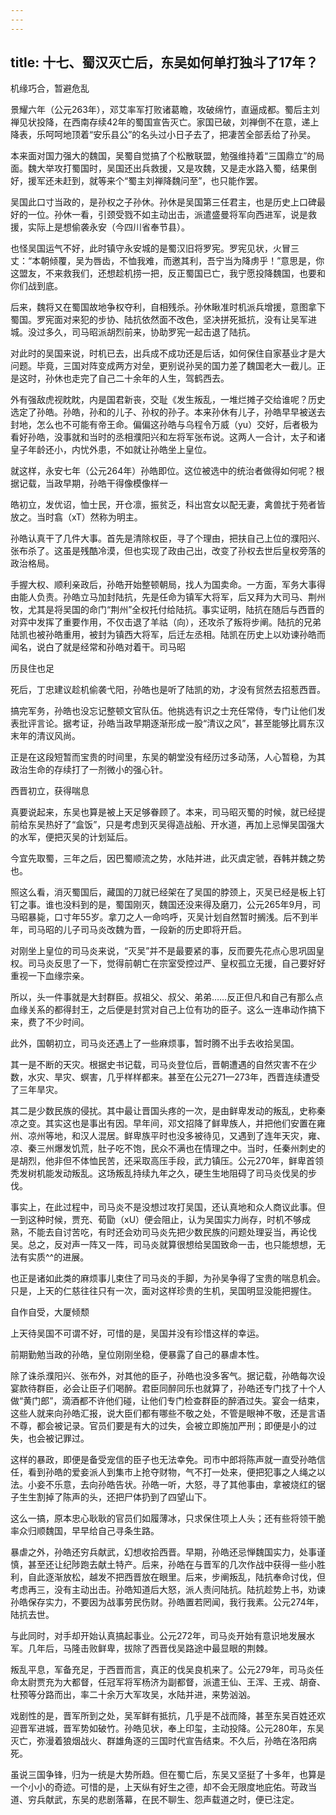 ```yaml
---
---
---
```

title: 十七、蜀汉灭亡后，东吴如何单打独斗了17年？
---







机缘巧合，暂避危乱


景耀六年（公元263年），邓艾率军打败诸葛瞻，攻破绵竹，直逼成都。蜀后主刘禅见状投降，在西南存续42年的蜀国宣告灭亡。家国已破，刘禅倒不在意，递上降表，乐呵呵地顶着“安乐县公”的名头过小日子去了，把凄苦全部丢给了孙吴。

本来面对国力强大的魏国，吴蜀自觉搞了个松散联盟，勉强维持着“三国鼎立”的局面。魏大举攻打蜀国时，吴国还出兵救援，又是攻魏，又是走水路入蜀，结果倒好，援军还未赶到，就等来个“蜀主刘禅降魏问至”，也只能作罢。

吴国此口寸当政的，是孙权之子孙休。孙休是吴国第三任君主，也是历史上口碑最好的一位。孙休一看，引颈受戮不如主动出击，派遣盛曼将军向西进军，说是救援，实际上是想偷袭永安（今四川省奉节县）。

也怪吴国运气不好，此时镇守永安城的是蜀汉旧将罗宪。罗宪见状，火冒三丈：“本朝倾覆，吴为唇齿，不恤我难，而邀其利，吾宁当为降虏乎！”意思是，你这盟友，不来救我们，还想趁机捞一把，反正蜀国已亡，我宁愿投降魏国，也要和你们战到底。

后来，魏将又在蜀国故地争权夺利，自相残杀。孙休瞅准时机派兵增援，意图拿下蜀国。罗宪面对来犯的步协、陆抗依然面不改色，坚决拼死抵抗，没有让吴军进城。没过多久，司马昭派胡烈前来，协助罗宪一起击退了陆抗。

对此时的吴国来说，时机已去，出兵成不成功还是后话，如何保住自家基业才是大问题。毕竟，三国对阵变成两方对垒，更别说孙吴的国力差了魏国老大一截儿。正是这时，孙休也走完了自己二十余年的人生，驾鹤西去。

外有强敌虎视眈眈，内是国君新丧，交耻《发生叛乱，一堆烂摊子交给谁呢？历史选定了孙皓。孙皓，孙和的儿子、孙权的孙子。本来孙休有儿子，孙皓早早被送去封地，怎么也不可能有帝王命。偏偏这孙皓与乌程令万威（yu）交好，后者极为看好孙皓，没事就和当时的丞相濮阳兴和左将军张布说。这两人一合计，太子和诸皇子年龄还小，内忧外患，不如就让孙皓坐上皇位。

就这样，永安七年（公元264年）孙皓即位。这位被选中的统治者做得如何呢？根据记载，当政早期，孙皓干得像模像样一

皓初立，发优诏，恤士民，开仓凛，振贫乏，科出宫女以配无妻，禽兽扰于苑者皆放之。当时翕（xT）然称为明主。

孙皓认真干了几件大事。首先是清除权臣，寻了个理由，把扶自己上位的濮阳兴、张布杀了。这虽是残酷冷漠，但也实现了政由己出，改变了孙权去世后皇权旁落的政治格局。

手握大权、顺利亲政后，孙皓开始整顿朝局，找人为国卖命。一方面，军务大事得由能人负责。孙皓立马加封陆抗，先是任命为镇军大将军，后又拜为大司马、荆州牧，尤其是将吴国的命门“荆州”全权托付给陆抗。事实证明，陆抗在随后与西晋的对弈中发挥了重要作用，不仅击退了羊祜（向），还攻杀了叛将步阐。陆抗的兄弟陆凯也被孙皓重用，被封为镇西大将军，后迁左丞相。陆凯在历史上以劝谏孙皓而闻名，说白了就是经常和孙皓对着干。司马昭

历艮住也足

死后，丁忠建议趁机偷袭弋阳，孙皓也是听了陆凯的劝，才没有贸然去招惹西晋。

搞完军务，孙皓也没忘记整顿文官队伍。他挑选有识之士充任常侍，专门让他们发表批评言论。据考证，孙皓当政早期逐渐形成一股“清议之风”，甚至能够比肩东汉末年的清议风尚。

正是在这段短暂而宝贵的时间里，东吴的朝堂没有经历过多动荡，人心暂稳，为其政治生命的存续打了一剂微小的强心针。





西晋初立，获得喘息


真要说起来，东吴也算是被上天足够眷顾了。本来，司马昭灭蜀的时候，就已经提前给东吴热好了“盒饭”，只是考虑到灭吴得造战船、开水道，再加上忌惮吴国强大的水军，便把灭吴的计划延后。

今宜先取蜀，三年之后，因巴蜀顺流之势，水陆并进，此灭虞定虢，吞韩并魏之势也。

照这么看，消灭蜀国后，藏国的刀就已经架在了吴国的脖颈上，灭吴已经是板上钉钉之事。谁也没料到的是，蜀国刚灭，魏国还没来得及磨刀，公元265年9月，司马昭暴毙，口寸年55岁。拿刀之人一命呜呼，灭吴计划自然暂时搁浅。后不到半年，司马昭的儿子司马炎改魏为晋，一段新的历史即将开启。

对刚坐上皇位的司马炎来说，“灭吴”并不是最要紧的事，反而要先花点心思巩固皇权。司马炎反思了一下，觉得前朝亡在宗室受控过严、皇权孤立无援，自己要好好重视一下血缘宗亲。

所以，头一件事就是大封群臣。叔祖父、叔父、弟弟……反正但凡和自己有那么点血缘关系的都得封王，之后便是封赏对自己上位有功的臣子。这么一连串动作搞下来，费了不少时间。

此外，国朝初立，司马炎还遇上了一些麻烦事，暂时腾不出手去收拾吴国。

其一是不断的天灾。根据史书记载，司马炎登位后，晋朝遭遇的自然灾害不在少数，水灾、旱灾、螟害，几乎样样都来。甚至在公元271—273年，西晋连续遭受了三年旱灾。

其二是少数民族的侵扰。其中最让晋国头疼的一次，是由鲜卑发动的叛乱，史称秦凉之变。其实这也是事出有因。早年间，邓文招降了鲜卑族人，并把他们安置在雍州、凉州等地，和汉人混居。鲜卑族平时也没多被待见，又遇到了连年天灾，雍、凉、秦三州爆发饥荒，肚子吃不饱，民众不满也在情理之中。当时，任秦州刺史的是胡烈，他非但不体恤民苦，还采取高压手段，武力镇压。公元270年，鲜卑首领秃发树机能发动叛乱。这场叛乱持续九年之久，硬生生地阻碍了司马炎伐吴的步伐。

事实上，在此过程中，司马炎不是没想过攻打吴国，还认真地和众人商议此事。但一到这种时候，贾充、荀勖（xU）便会阻止，认为吴国实力尚存，时机不够成熟，不能去自讨苦吃，有时还会劝司马炎先把少数民族的问题处理妥当，再论伐吴。总之，反对声一阵又一阵，司马炎就算很想给吴国致命一击，也只能想想，无法有实质^^的进展。

也正是诸如此类的麻烦事儿束住了司马炎的手脚，为孙吴争得了宝贵的喘息机会。只是，上天的仁慈往往只有一次，面对这样珍贵的生机，吴国明显没能把握住。





自作自受，大厦倾颓


上天待吴国不可谓不好，可惜的是，吴国并没有珍惜这样的幸运。

前期勤勉当政的孙皓，皇位刚刚坐稳，便暴露了自己的暴虐本性。

除了诛杀濮阳兴、张布外，对其他的臣子，孙皓也没多客气。据记载，孙皓每次设宴款待群臣，必会让臣子们喝醉。君臣同醉同乐也就算了，孙皓还专门找了十个人做“黄门郎”，滴酒都不许他们碰，让他们专门检查群臣的醉酒过失。宴会一结束，这些人就来向孙皓汇报，说大臣们都有哪些不敬之处，不管是眼神不敬，还是言语不尊，都会被记录。官员们要是有大的过失，会被立即施加严刑；即便是小的过失，也会被记罪过。

这样的暴政，即便是备受宠信的臣子也无法幸免。司市中郎将陈声就一直受孙皓信任，看到孙皓的爱妾派人到集市上抢夺财物，气不打一处来，便把犯事之人绳之以法。小妾不乐意，去向孙皓告状。孙皓一听，大怒，寻了其他事由，拿被烧红的锯子生生割掉了陈声的头，还把尸体扔到了四望山下。

这么一搞，原本忠心耿耿的官员们如履薄冰，只求保住项上人头；还有些将领干脆率众归顺魏国，早早给自己寻条生路。

暴虐之外，孙皓还穷兵献武，幻想收拾西晋。早期，孙皓还忌惮魏国实力，处事谨慎，甚至还让纪陟跑去献土特产。后来，孙皓在与晋军的几次作战中获得一些小胜利，自此逐渐放松，越发不把西晋放在眼里。后来，步阐叛乱，陆抗奉命讨伐，但考虑再三，没有主动出击。孙皓知道后大怒，派人责问陆抗。陆抗趁势上书，劝谏孙皓保存实力，不要因为战事劳民伤财。孙皓置若罔闻，我行我素。公元274年，陆抗去世。

与此同时，对手却开始认真搞起事业。公元272年，司马炎开始有意识地发展水军。几年后，马隆击败鲜卑，拔除了西晋伐吴路途中最显眼的荆棘。

叛乱平息，军备充足，于西晋而言，真正的伐吴良机来了。公元279年，司马炎任命太尉贾充为大都督，任冠军将军杨济为副都督，派遣王仙、王浑、王戎、胡奋、杜预等分路而出，率二十余万大军攻吴，水陆并进，来势汹汹。

戏剧性的是，晋军所到之处，吴军鲜有抵抗，几乎是不战而降，甚至东吴百姓还欢迎晋军进城，晋军势如破竹。孙皓见状，奉上印玺，主动投降。公元280年，东吴灭亡，弥漫着狼烟战火、群雄角逐的三国时代宣告结束。不久后，孙皓在洛阳病死。

虽说三国争锋，归为一统是大势所趋。但在蜀亡后，东吴又坚挺了十多年，也算是一个小小的奇迹。可惜的是，上天纵有好生之德，却不会无限度地庇佑。苛政当道、穷兵献武，东吴的悲剧落幕，在民不聊生、怨声载道之时，便已注定。